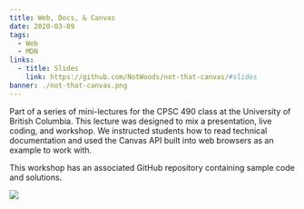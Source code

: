 ```yaml
---
title: Web, Docs, & Canvas
date: 2020-03-09
tags:
  - Web
  - MDN
links:
  - title: Slides
    link: https://github.com/NotWoods/not-that-canvas/#slides
banner: ./not-that-canvas.png
---
```



Part of a series of mini-lectures for the CPSC 490 class at the University of British Columbia. This lecture was designed to mix a presentation, live coding, and workshop. We instructed students how to read technical documentation and used the Canvas API built into web browsers as an example to work with.

This workshop has an associated GitHub repository containing sample code and solutions.

<GitHub repo="NotWoods/not-that-canvas" />

![](./not-that-canvas.png)
